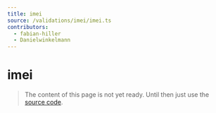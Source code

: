 ```yaml
---
title: imei
source: /validations/imei/imei.ts
contributors:
  - fabian-hiller
  - Danielwinkelmann
---
```


# imei

> The content of this page is not yet ready. Until then just use the [source code](https://github.com/fabian-hiller/valibot/blob/main/library/src/validations/imei/imei.ts).
